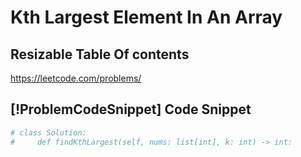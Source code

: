 # Kth Largest Element In An Array

## Resizable Table Of contents

https://leetcode.com/problems/

## [!ProblemCodeSnippet] Code Snippet

```python meta="source=problems/215-kth-largest-element-in-an-array/solution.py"
# class Solution:
#     def findKthLargest(self, nums: list[int], k: int) -> int:
```

